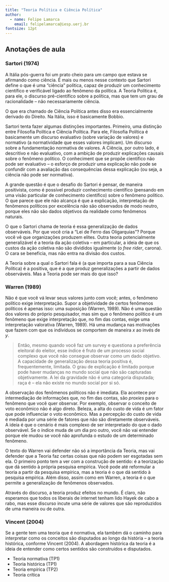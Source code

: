 ```yaml
---
title: "Teoria Política e Ciência Política"
author:
  - name: Felipe Lamarca
    email: felipelamarca@iesp.uerj.br
fontsize: 12pt
---
```


## Anotações de aula

### Sartori (1974)

A Itália pós-guerra foi um prato cheio para um campo que estava se afirmando como ciência. É mais ou menos nesse contexto que Sartori define o que é uma "ciência" política, capaz de produzir um conhecimento científico e verificável ligado ao fenômeno da política. A Teoria Política é, para ele, o discurso pré-científico sobre a política, mas que tem um grau de racionalidade -- não necessariamente ciência.

O que era chamado de Ciência Política antes disso era essencialmente derivado do Direito. Na Itália, isso é basicamente Bobbio.

Sartori tenta fazer algumas distinções importantes. Primeiro, uma distinção entre Filosofia Política e Ciência Política. Para ele, Filosofia Política é basicamente um discurso evaluativo (sobre variação de valores) e normativo (a normatividade que esses valores implicam). Um discurso sobre a fundamentação normativa de valores. A Ciência, por outro lado, é descritivo e não evaluativo, com a ambição de produzir explicações causais sobre o fenômeno político. O conheciment que se propõe cientifico não pode ser evaluativo -- o esforço de produzir uma explicação não pode se confundir com a avaliação das consequências dessa explicação (ou seja, a ciência não pode ser normativa).

A grande questão é que o desafio do Sartori é pensar, de maneira positivista, como é possível produzir conhecimento científico (pensando em uma visão particular de conhecimento científico) sobre o fenômeno político. O que parece que ele não alcança é que a explicação, interpretação de fenômenos políticos por excelência não são observados de modo neutro, porque eles não são dados objetivos da realidade como fenômenos naturais. 

O que o Sartori chama de teoria é essa generalização de dados observáveis. Por que você cria a "Lei de Ferro das Oligarquias"? Porque você vê que organizações produzem elites. Outra teoria potencialmente generalizável é a teoria da ação coletiva -- em particular, a ideia de que os custos da ação coletiva não são divididos igualmente (o _free rider_, carona). O cara se beneficia, mas não entra na divisão dos custos.

A Teoria sobre a qual o Sartori fala é (a que importa para a sua Ciência Política) é a positiva, que é a que produz generalizações a partir de dados observáveis. Mas a Teoria pode ser mais do que isso?

### Warren (1989)

Não é que você vá levar seus valores junto com você; antes, o fenômeno político exige interpretação. Supor a objetividade de certos fenômenos políticos é apenas isso: uma suposição (Warren, 1989). Não é uma questão dos valores do próprio pesquisador, mas sim que o fenômeno político é um fenômeno que exige interpretação que, no fim das contas, exige uma interpretação valorativa (Warren, 1989). Há uma mudança nas motivações que fazem com que os indivíduos se comportem de maneira $x$ ao invés de $y$. 

> Então, mesmo quando você faz um survey e questiona a preferência eleitoral do eleitor, esse índice é fruto de um processo social complexo que você não consegue observar como um dado objetivo. A capacidade de generalização dessa teoria positiva é, frequentemente, limitada. O grau de explicação é limitado porque pode haver mudanças no mundo social que não são capturadas objetivamente. A lei da gravidade não é uma categoria disputada; raça é -- ela não existe no mundo social por si só.

A observação dos fenômenos políticos não é imediata. Ela acontece por intermediação de informações que, no fim das contas, são _proxies_ para o fenômeno que você quer observar. Por exemplo, observar o conceito de voto econômico não é algo direto. Beleza, a alta do custo de vida é um fator que pode influenciar o voto econômico. Mas a percepção do custo de vida é mediada por uma série de fatores que não são diretamente observáveis. A ideia é que o cenário é mais complexo de ser interpretado do que o dado observável. Se o índice muda de um dia pro outro, você não vai entender porque ele mudou se você não aprofunda o estudo de um determinado fenômeno.

O texto do Warren vai defender não só a importância da Teoria, mas vai defender que a Teoria faz certas coisas que não podem ser esgotadas sem ela. O primeiro ponto tem a ver com a construção de sentido: é a teorização que dá sentido à própria pesquisa empírica. Você pode até reformular a teoria a partir da pesquisa empírica, mas a teoria é o que dá sentido à pesquisa empírica. Além disso, assim como em Warren, a teoria é o que permite a generalização de fenômenos observados.

Através do discurso, a teoria produz efeitos no mundo. É claro, não esperamos que todos os liberais de internet tenham lido Hayek de cabo a rabo, mas esse discurso incute uma série de valores que são reproduzidos de uma maneira ou de outra.

### Vincent (2004)

Se a gente tem uma teoria que é normativa, ela também dá o caminho para interpretar como os conceitos são disputados ao longo da história -- a teoria histórica, conforme Vincent (2004). A abordagem histórica da teoria é a ideia de entender como certos sentidos são construídos e disputados.

- Teoria normativa (TP1)
- Teoria histórica (TP1)
- Teoria empírica (TP2)
- Teoria crítica
